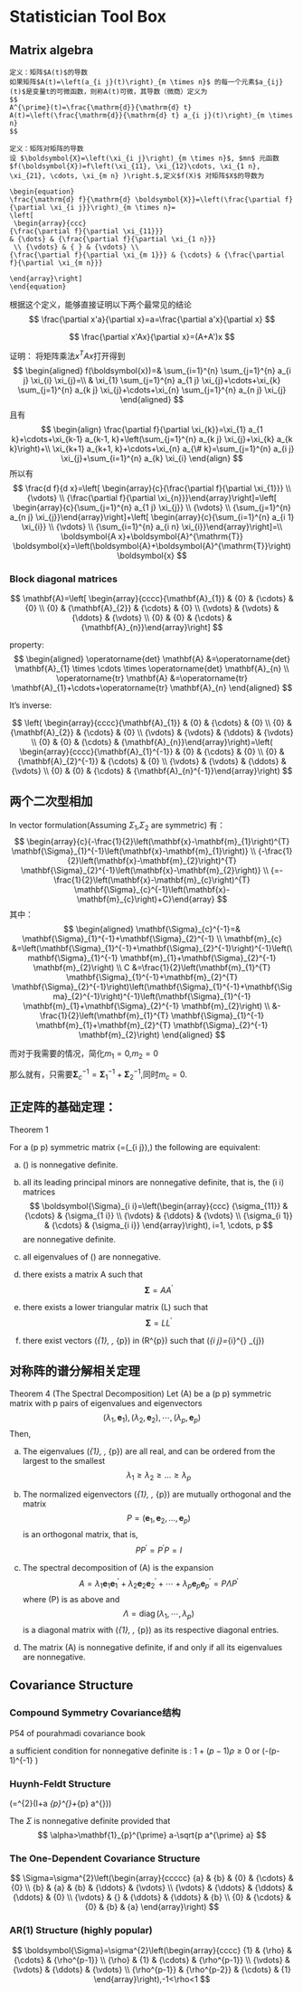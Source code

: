 # Statistician Tool Box

## Matrix algebra {#matrix}
```definition
定义：矩阵$A(t)$的导数
如果矩阵$A(t)=\left(a_{i j}(t)\right)_{m \times n}$ 的每一个元素$a_{ij}(t)$是变量t的可微函数，则称A(t)可微，其导数（微商）定义为
$$
A^{\prime}(t)=\frac{\mathrm{d}}{\mathrm{d} t} A(t)=\left(\frac{\mathrm{d}}{\mathrm{d} t} a_{i j}(t)\right)_{m \times n}
$$
```

```definition
定义：矩阵对矩阵的导数
设 $\boldsymbol{X}=\left(\xi_{i j}\right)_{m \times n}$, $mn$ 元函数 $f(\boldsymbol{X})=f\left(\xi_{11}, \xi_{12}\cdots, \xi_{1 n}, \xi_{21}, \cdots, \xi_{m n} )\right.$,定义$f(X)$ 对矩阵$X$的导数为

\begin{equation}
\frac{\mathrm{d} f}{\mathrm{d} \boldsymbol{X}}=\left(\frac{\partial f}{\partial \xi_{i j}}\right)_{m \times n}=
\left[
 \begin{array}{ccc}
{\frac{\partial f}{\partial \xi_{11}}} 
& {\dots} & {\frac{\partial f}{\partial \xi_{1 n}}}
 \\ {\vdots} & { } & {\vdots} \\ 
{\frac{\partial f}{\partial \xi_{m 1}}} & {\cdots} & {\frac{\partial f}{\partial \xi_{m n}}}

\end{array}\right]
\end{equation}
```
根据这个定义，能够直接证明以下两个最常见的结论
$$
\frac{\partial x'a}{\partial x}=a=\frac{\partial a'x}{\partial x}
$$

$$
\frac{\partial x'Ax}{\partial x}=(A+A')x
$$

证明：
将矩阵乘法$x^TAx$打开得到
$$
\begin{aligned} f(\boldsymbol{x})=& \sum_{i=1}^{n} \sum_{j=1}^{n} a_{i j} \xi_{i} \xi_{j}=\\ & \xi_{1} \sum_{j=1}^{n} a_{1 j} \xi_{j}+\cdots+\xi_{k} \sum_{j=1}^{n} a_{k j} \xi_{j}+\cdots+\xi_{n} \sum_{j=1}^{n} a_{n j} \xi_{j} \end{aligned}
$$
且有
$$
\begin{align}
\frac{\partial f}{\partial \xi_{k}}=\xi_{1} a_{1 k}+\cdots+\xi_{k-1} a_{k-1, k}+\left(\sum_{j=1}^{n} a_{k j} \xi_{j}+\xi_{k} a_{k k}\right)+\\
\xi_{k+1} a_{k+1, k}+\cdots+\xi_{n} a_{\# k}=\sum_{j=1}^{n} a_{i j} \xi_{j}+\sum_{i=1}^{n} a_{k} \xi_{i}
\end{align}
$$
所以有
$$
\frac{d f}{d x}=\left[ \begin{array}{c}{\frac{\partial f}{\partial \xi_{1}}} \\ {\vdots} \\ {\frac{\partial f}{\partial \xi_{n}}}\end{array}\right]=\left[ \begin{array}{c}{\sum_{j=1}^{n} a_{1 j} \xi_{j}} \\ {\vdots} \\ {\sum_{j=1}^{n} a_{n j} \xi_{j}}\end{array}\right]+\left[ \begin{array}{c}{\sum_{i=1}^{n} a_{i 1} \xi_{i}} \\ {\vdots} \\ {\sum_{i=1}^{n} a_{i n} \xi_{i}}\end{array}\right]=\\ 
\boldsymbol{A x}+\boldsymbol{A}^{\mathrm{T}} \boldsymbol{x}=\left(\boldsymbol{A}+\boldsymbol{A}^{\mathrm{T}}\right) \boldsymbol{x}
$$

### Block diagonal matrices

$$
\mathbf{A}=\left[ \begin{array}{cccc}{\mathbf{A}_{1}} & {0} & {\cdots} & {0} \\ {0} & {\mathbf{A}_{2}} & {\cdots} & {0} \\ {\vdots} & {\vdots} & {\ddots} & {\vdots} \\ {0} & {0} & {\cdots} & {\mathbf{A}_{n}}\end{array}\right]
$$

property:
$$
\begin{aligned} \operatorname{det} \mathbf{A} &=\operatorname{det} \mathbf{A}_{1} \times \cdots \times \operatorname{det} \mathbf{A}_{n} \\ \operatorname{tr} \mathbf{A} &=\operatorname{tr} \mathbf{A}_{1}+\cdots+\operatorname{tr} \mathbf{A}_{n} \end{aligned}
$$

It's inverse:

$$
\left( \begin{array}{cccc}{\mathbf{A}_{1}} & {0} & {\cdots} & {0} \\ {0} & {\mathbf{A}_{2}} & {\cdots} & {0} \\ {\vdots} & {\vdots} & {\ddots} & {\vdots} \\ {0} & {0} & {\cdots} & {\mathbf{A}_{n}}\end{array}\right)=\left( \begin{array}{cccc}{\mathbf{A}_{1}^{-1}} & {0} & {\cdots} & {0} \\ {0} & {\mathbf{A}_{2}^{-1}} & {\cdots} & {0} \\ {\vdots} & {\vdots} & {\ddots} & {\vdots} \\ {0} & {0} & {\cdots} & {\mathbf{A}_{n}^{-1}}\end{array}\right)
$$


## 两个二次型相加 {#sumSquare}

In vector formulation(Assuming $\Sigma_1$,$\Sigma_2$ are symmetric)
有：
$$
\begin{array}{c}{-\frac{1}{2}\left(\mathbf{x}-\mathbf{m}_{1}\right)^{T} \mathbf{\Sigma}_{1}^{-1}\left(\mathbf{x}-\mathbf{m}_{1}\right)} \\ {-\frac{1}{2}\left(\mathbf{x}-\mathbf{m}_{2}\right)^{T} \mathbf{\Sigma}_{2}^{-1}\left(\mathbf{x}-\mathbf{m}_{2}\right)} \\ {=-\frac{1}{2}\left(\mathbf{x}-\mathbf{m}_{c}\right)^{T} \mathbf{\Sigma}_{c}^{-1}\left(\mathbf{x}-\mathbf{m}_{c}\right)+C}\end{array}
$$
其中：
$$
\begin{aligned} \mathbf{\Sigma}_{c}^{-1}=& \mathbf{\Sigma}_{1}^{-1}+\mathbf{\Sigma}_{2}^{-1} \\ \mathbf{m}_{c} &=\left(\mathbf{\Sigma}_{1}^{-1}+\mathbf{\Sigma}_{2}^{-1}\right)^{-1}\left(\mathbf{\Sigma}_{1}^{-1} \mathbf{m}_{1}+\mathbf{\Sigma}_{2}^{-1} \mathbf{m}_{2}\right) \\ C &=\frac{1}{2}\left(\mathbf{m}_{1}^{T} \mathbf{\Sigma}_{1}^{-1}+\mathbf{m}_{2}^{T} \mathbf{\Sigma}_{2}^{-1}\right)\left(\mathbf{\Sigma}_{1}^{-1}+\mathbf{\Sigma}_{2}^{-1}\right)^{-1}\left(\mathbf{\Sigma}_{1}^{-1} \mathbf{m}_{1}+\mathbf{\Sigma}_{2}^{-1} \mathbf{m}_{2}\right) \\ &-\frac{1}{2}\left(\mathbf{m}_{1}^{T} \mathbf{\Sigma}_{1}^{-1} \mathbf{m}_{1}+\mathbf{m}_{2}^{T} \mathbf{\Sigma}_{2}^{-1} \mathbf{m}_{2}\right) \end{aligned}
$$


而对于我需要的情况，简化$m_1=0$,$m_2=0$

那么就有，只需要$\mathbf{\Sigma}_{c}^{-1}=\mathbf{\Sigma}_{1}^{-1}+\mathbf{\Sigma}_{2}^{-1}$,同时$m_c=0$.



## 正定阵的基础定理：
Theorem 1 

For a \(p \times p\) symmetric matrix \(\Sigma=\left(\sigma_{i j}\right),\) the following are equivalent:

(a) \(\Sigma\) is nonnegative definite.

(b) all its leading principal minors are nonnegative definite, that is, the \(i \times i\) matrices
$$
\boldsymbol{\Sigma}_{i i}=\left(\begin{array}{ccc}
{\sigma_{11}} & {\cdots} & {\sigma_{1 i}} \\
{\vdots} & {\ddots} & {\vdots} \\
{\sigma_{i 1}} & {\cdots} & {\sigma_{i i}}
\end{array}\right), i=1, \cdots, p
$$
are nonnegative definite.

(c) all eigenvalues of \(\Sigma\) are nonnegative.

(d) there exists a matrix A such that
$$
\boldsymbol{\Sigma}=A A^{\prime}
$$

(e) there exists a lower triangular matrix \(L\) such that
$$
\boldsymbol{\Sigma}=L L^{\prime}
$$

(f) there exist vectors \(\boldsymbol{u}_{1}, \cdots, \boldsymbol{u}_{p}\) in \(R^{p}\) such that \(\sigma_{i j}=\boldsymbol{u}_{i}^{\prime} \boldsymbol{u}_{j}\)


## 对称阵的谱分解相关定理
Theorem 4 (The Spectral Decomposition) Let \(A\) be a \(p \times p\) symmetric matrix with p pairs of eigenvalues and eigenvectors
$$
\left(\lambda_{1}, \mathbf{e}_{1}\right),\left(\lambda_{2}, \mathbf{e}_{2}\right), \cdots,\left(\lambda_{p}, \mathbf{e}_{p}\right)
$$
Then,

(a) The eigenvalues \(\lambda_{1}, \ldots, \lambda_{p}\) are all real, and can be ordered from the largest
to the smallest
$$
\lambda_{1} \geq \lambda_{2} \geq \ldots \geq \lambda_{p}
$$

(b) The normalized eigenvectors \(\mathbf{e}_{1}, \ldots, \mathbf{e}_{p}\) are mutually orthogonal and the matrix
$$
P=\left(\mathbf{e}_{1}, \mathbf{e}_{2}, \ldots, \mathbf{e}_{p}\right)
$$
is an orthogonal matrix, that is,
$$
P P^{\prime}=P^{\prime} P=I
$$

(c) The spectral decomposition of \(A\) is the expansion
$$
A=\lambda_{1} \mathbf{e}_{1} \mathbf{e}_{1}^{\prime}+\lambda_{2} \mathbf{e}_{2} \mathbf{e}_{2}^{\prime}+\cdots+\lambda_{p} \mathbf{e}_{p} \mathbf{e}_{p}^{\prime}=P \Lambda P^{\prime}
$$
where \(P\) is as above and
$$
\Lambda=\operatorname{diag}\left(\lambda_{1}, \cdots, \lambda_{p}\right)
$$
is a diagonal matrix with \(\lambda_{1}, \ldots, \lambda_{p}\) as its respective diagonal entries.

(d) The matrix \(A\) is nonnegative definite, if and only if all its eigenvalues are
nonnegative.

## Covariance Structure

### Compound Symmetry Covariance结构

P54 of pourahmadi covariance book

a sufficient condition for nonnegative definite is : $1+(p-1) \rho \geq 0$ or \(-(p-1)^{-1} \leq \rho \leq 1\)

### Huynh-Feldt Structure

\(\Sigma=\sigma^{2}\left(\alpha I+a \mathbf{1}_{p}^{\prime}+\mathbf{1}_{p} a^{\prime}\right)\)

The $\Sigma$ is nonnegative definite provided that
$$
\alpha>\mathbf{1}_{p}^{\prime} a-\sqrt{p a^{\prime} a}
$$

### The One-Dependent Covariance Structure
$$
\Sigma=\sigma^{2}\left(\begin{array}{ccccc}
{a} & {b} & {0} & {\cdots} & {0} \\
{b} & {a} & {b} & {\ddots} & {\vdots} \\
{\vdots} & {\ddots} & {\ddots} & {\ddots} & {0} \\
{\vdots} & {} & {\ddots} & {\ddots} & {b} \\
{0} & {\cdots} & {0} & {b} & {a}
\end{array}\right)
$$

### AR(1) Structure (highly popular)

$$
\boldsymbol{\Sigma}=\sigma^{2}\left(\begin{array}{cccc}
{1} & {\rho} & {\cdots} & {\rho^{p-1}} \\
{\rho} & {1} & {\cdots} & {\rho^{p-1}} \\
{\vdots} & {\vdots} & {\ddots} & {\vdots} \\
{\rho^{p-1}} & {\rho^{p-2}} & {\cdots} & {1}
\end{array}\right),-1<\rho<1
$$































